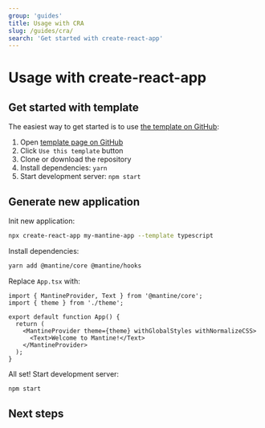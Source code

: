 ```yaml
---
group: 'guides'
title: Usage with CRA
slug: /guides/cra/
search: 'Get started with create-react-app'
---
```



# Usage with create-react-app

## Get started with template

The easiest way to get started is to use [the template on GitHub](https://github.com/mantinedev/mantine-cra-template):

1. Open [template page on GitHub](https://github.com/mantinedev/mantine-cra-template)
2. Click `Use this template` button
3. Clone or download the repository
4. Install dependencies: `yarn`
5. Start development server: `npm start`

## Generate new application

Init new application:

```sh
npx create-react-app my-mantine-app --template typescript
```

Install dependencies:

```sh
yarn add @mantine/core @mantine/hooks
```

Replace `App.tsx` with:

```tsx
import { MantineProvider, Text } from '@mantine/core';
import { theme } from './theme';

export default function App() {
  return (
    <MantineProvider theme={theme} withGlobalStyles withNormalizeCSS>
      <Text>Welcome to Mantine!</Text>
    </MantineProvider>
  );
}
```

All set! Start development server:

```sh
npm start
```

## Next steps

<NextSteps />
